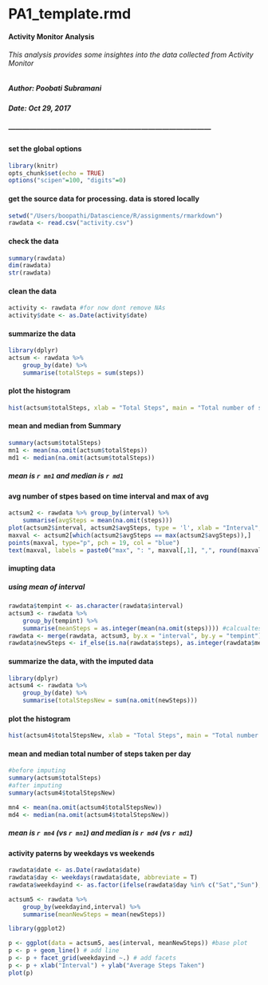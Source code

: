 # PA1_template.rmd
#### Activity Monitor Analysis
###### This analysis provides some insightes into the data collected from Activity Monitor
##### Author: Poobati Subramani
##### Date: Oct 29, 2017
##### ---------------------------------------------------------------------------------------

#### set the global options
```r
library(knitr)
opts_chunk$set(echo = TRUE)
options("scipen"=100, "digits"=0)
```

#### get the source data for processing. data is stored locally
```r
setwd("/Users/boopathi/Datascience/R/assignments/rmarkdown")
rawdata <- read.csv("activity.csv")
```

#### check the data 
```r
summary(rawdata)
dim(rawdata)
str(rawdata)
```

#### clean the data
```r
activity <- rawdata #for now dont remove NAs
activity$date <- as.Date(activity$date)
```

#### summarize the data
```r
library(dplyr)
actsum <- rawdata %>%
    group_by(date) %>%
    summarise(totalSteps = sum(steps))
```

#### plot the histogram
```r
hist(actsum$totalSteps, xlab = "Total Steps", main = "Total number of steps per day")
```

#### mean and median from Summary
```r
summary(actsum$totalSteps)
mn1 <- mean(na.omit(actsum$totalSteps))
md1 <- median(na.omit(actsum$totalSteps))
```
##### mean is `r mn1` and median is `r md1`

#### avg number of stpes based on time interval and max of avg
```r
actsum2 <- rawdata %>% group_by(interval) %>%
    summarise(avgSteps = mean(na.omit(steps)))
plot(actsum2$interval, actsum2$avgSteps, type = 'l', xlab = "Interval", ylab = "avg steps")
maxval <- actsum2[which(actsum2$avgSteps == max(actsum2$avgSteps)),]
points(maxval, type="p", pch = 19, col = "blue")
text(maxval, labels = paste0("max", ": ", maxval[,1], ",", round(maxval[2])), pos = 4)
```

#### imupting data
##### using mean of interval
```r
rawdata$tempint <- as.character(rawdata$interval)
actsum3 <- rawdata %>% 
    group_by(tempint) %>%
    summarise(meanSteps = as.integer(mean(na.omit(steps)))) #calcualtes mean by intervals
rawdata <- merge(rawdata, actsum3, by.x = "interval", by.y = "tempint") #add new Steps to rawdata
rawdata$newSteps <- if_else(is.na(rawdata$steps), as.integer(rawdata$meanSteps), rawdata$steps) #use mean where stpes is NA
```


#### summarize the data, with the imputed data
```r
library(dplyr)
actsum4 <- rawdata %>%
    group_by(date) %>%
    summarise(totalStepsNew = sum(na.omit(newSteps)))
```

#### plot the histogram
```r
hist(actsum4$totalStepsNew, xlab = "Total Steps", main = "Total number of steps per day - imputed")
```

#### mean and median total number of steps taken per day
```r
#before imputing
summary(actsum$totalSteps)
#after imputing
summary(actsum4$totalStepsNew)

mn4 <- mean(na.omit(actsum4$totalStepsNew))
md4 <- median(na.omit(actsum4$totalStepsNew))
```
##### mean is `r mn4` (vs `r mn1`) and median is `r md4` (vs `r md1`)

#### activity paterns by weekdays vs weekends
```r
rawdata$date <- as.Date(rawdata$date)
rawdata$day <- weekdays(rawdata$date, abbreviate = T)
rawdata$weekdayind <- as.factor(ifelse(rawdata$day %in% c("Sat","Sun"), "Weekend","Weekday"))

actsum5 <- rawdata %>% 
    group_by(weekdayind,interval) %>%
    summarise(meanNewSteps = mean(newSteps))

library(ggplot2)

p <- ggplot(data = actsum5, aes(interval, meanNewSteps)) #base plot
p <- p + geom_line() # add line
p <- p + facet_grid(weekdayind ~.) # add facets
p <- p + xlab("Interval") + ylab("Average Steps Taken") 
plot(p)
```



